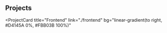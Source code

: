## Projects

<ProjectCard
  title="Frontend"
  link="./frontend"
  bg="linear-gradient(to right, #D4145A 0%, #FBB03B 100%)"
>
</ProjectCard>
<ProjectCard
  title="Backend"
  link="./backend"
  bg="linear-gradient(to right, #662D8C 0%, #ED1E79 100%)"
>
</ProjectCard>
<ProjectCard
  title="Fullstack"
  link="./fullstack"
  bg="linear-gradient(to right, #009245 0%, #FCEE21 100%)"
>
</ProjectCard>

